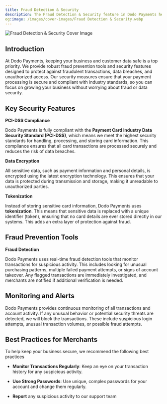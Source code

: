 ```yaml
---
title: Fraud Detection & Security
description: The Fraud Detection & Security feature in Dodo Payments helps merchants protect their business from fraudulent activities and secure customer transactions.
og:image: /images/cover-images/Fraud Detection & Security.webp
---
```

<Frame>
    <img src="/images/cover-images/Fraud Detection & Security.webp" alt="Fraud Detection & Security Cover Image"/>
</Frame>

## **Introduction**

At Dodo Payments, keeping your business and customer data safe is a top priority. We provide robust fraud prevention tools and security features designed to protect against fraudulent transactions, data breaches, and unauthorized access. Our security measures ensure that your payment processing is secure and compliant with industry standards, so you can focus on growing your business without worrying about fraud or data security.


## **Key Security Features**

**PCI-DSS Compliance**

Dodo Payments is fully compliant with the **Payment Card Industry Data Security Standard (PCI-DSS)**, which means we meet the highest security standards for handling, processing, and storing card information. This compliance ensures that all card transactions are processed securely and reduces the risk of data breaches.

**Data Encryption**

All sensitive data, such as payment information and personal details, is encrypted using the latest encryption technology. This ensures that your data is protected during transmission and storage, making it unreadable to unauthorized parties.

**Tokenization**

Instead of storing sensitive card information, Dodo Payments uses **tokenization**. This means that sensitive data is replaced with a unique identifier (token), ensuring that no card details are ever stored directly in our systems. This adds an extra layer of protection against fraud.


## **Fraud Prevention Tools**

**Fraud Detection**

Dodo Payments uses real-time fraud detection tools that monitor transactions for suspicious activity. This includes looking for unusual purchasing patterns, multiple failed payment attempts, or signs of account takeover. Any flagged transactions are immediately investigated, and merchants are notified if additional verification is needed.

## **Monitoring and Alerts**

Dodo Payments provides continuous monitoring of all transactions and account activity. If any unusual behavior or potential security threats are detected, we will block the transactions. These include suspicious login attempts, unusual transaction volumes, or possible fraud attempts.


## **Best Practices for Merchants**

To help keep your business secure, we recommend the following best practices

* **Monitor Transactions Regularly**: Keep an eye on your transaction history for any suspicious activity.

* **Use Strong Passwords**: Use unique, complex passwords for your account and change them regularly.

* **Report** any suspicious activity to our support team&#x20;